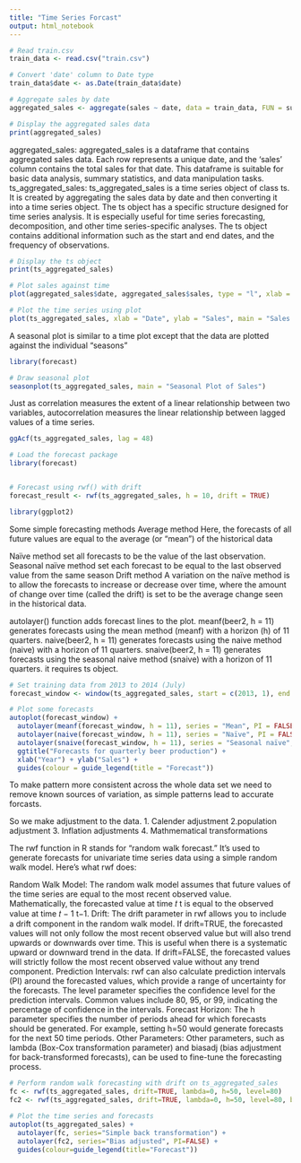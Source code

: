 ```yaml
---
title: "Time Series Forcast"
output: html_notebook
---
```


```r
# Read train.csv
train_data <- read.csv("train.csv")

# Convert 'date' column to Date type
train_data$date <- as.Date(train_data$date)

# Aggregate sales by date
aggregated_sales <- aggregate(sales ~ date, data = train_data, FUN = sum)

# Display the aggregated sales data
print(aggregated_sales)

```

aggregated_sales:
aggregated_sales is a dataframe that contains aggregated sales data. Each row represents a unique date, and the 'sales' column contains the total sales for that date.
This dataframe is suitable for basic data analysis, summary statistics, and data manipulation tasks.
ts_aggregated_sales:
ts_aggregated_sales is a time series object of class ts. It is created by aggregating the sales data by date and then converting it into a time series object.
The ts object has a specific structure designed for time series analysis. It is especially useful for time series forecasting, decomposition, and other time series-specific analyses.
The ts object contains additional information such as the start and end dates, and the frequency of observations.

```r




# Display the ts object
print(ts_aggregated_sales)

```



```r
# Plot sales against time
plot(aggregated_sales$date, aggregated_sales$sales, type = "l", xlab = "Date", ylab = "Sales", main = "Sales Over Time")

```


```r
# Plot the time series using plot
plot(ts_aggregated_sales, xlab = "Date", ylab = "Sales", main = "Sales Over Time")

```

A seasonal plot is similar to a time plot except that the data are plotted against the individual “seasons”


```r
library(forecast)

# Draw seasonal plot
seasonplot(ts_aggregated_sales, main = "Seasonal Plot of Sales")

```

Just as correlation measures the extent of a linear relationship between two variables, autocorrelation measures the linear relationship between lagged values of a time series.

```r

ggAcf(ts_aggregated_sales, lag = 48)
```




```r
# Load the forecast package
library(forecast)


# Forecast using rwf() with drift
forecast_result <- rwf(ts_aggregated_sales, h = 10, drift = TRUE)

```


```r
library(ggplot2)
```
Some simple forecasting methods
Average method
Here, the forecasts of all future values are equal to the average (or “mean”) of the historical data

Naïve method
 set all forecasts to be the value of the last observation.
Seasonal naïve method
set each forecast to be equal to the last observed value from the same season
Drift method
A variation on the naïve method is to allow the forecasts to increase or decrease over time, where the amount of change over time (called the drift) is set to be the average change seen in the historical data.


autolayer() function adds forecast lines to the plot.
meanf(beer2, h = 11) generates forecasts using the mean method (meanf) with a horizon (h) of 11 quarters.
naive(beer2, h = 11) generates forecasts using the naive method (naive) with a horizon of 11 quarters.
snaive(beer2, h = 11) generates forecasts using the seasonal naive method (snaive) with a horizon of 11 quarters. it requires ts object.



```r
# Set training data from 2013 to 2014 (July)
forecast_window <- window(ts_aggregated_sales, start = c(2013, 1), end = c(2014, 7))

# Plot some forecasts
autoplot(forecast_window) +
  autolayer(meanf(forecast_window, h = 11), series = "Mean", PI = FALSE) +
  autolayer(naive(forecast_window, h = 11), series = "Naïve", PI = FALSE) +
  autolayer(snaive(forecast_window, h = 11), series = "Seasonal naïve", PI = FALSE) +
  ggtitle("Forecasts for quarterly beer production") +
  xlab("Year") + ylab("Sales") +
  guides(colour = guide_legend(title = "Forecast"))

```




To make pattern more consistent across the whole data set we need to remove known sources of variation, as simple patterns lead to accurate forcasts.

So we make adjustment to the data.
1. Calender adjustment
2.population adjustment
3. Inflation adjustments
4. Mathmematical transformations


The rwf function in R stands for "random walk forecast." It's used to generate forecasts for univariate time series data using a simple random walk model. Here's what rwf does:

Random Walk Model:
The random walk model assumes that future values of the time series are equal to the most recent observed value.
Mathematically, the forecasted value at time 
𝑡
t is equal to the observed value at time 
𝑡
−
1
t−1.
Drift:
The drift parameter in rwf allows you to include a drift component in the random walk model.
If drift=TRUE, the forecasted values will not only follow the most recent observed value but will also trend upwards or downwards over time. This is useful when there is a systematic upward or downward trend in the data.
If drift=FALSE, the forecasted values will strictly follow the most recent observed value without any trend component.
Prediction Intervals:
rwf can also calculate prediction intervals (PI) around the forecasted values, which provide a range of uncertainty for the forecasts.
The level parameter specifies the confidence level for the prediction intervals. Common values include 80, 95, or 99, indicating the percentage of confidence in the intervals.
Forecast Horizon:
The h parameter specifies the number of periods ahead for which forecasts should be generated.
For example, setting h=50 would generate forecasts for the next 50 time periods.
Other Parameters:
Other parameters, such as lambda (Box-Cox transformation parameter) and biasadj (bias adjustment for back-transformed forecasts), can be used to fine-tune the forecasting process.

```r
# Perform random walk forecasting with drift on ts_aggregated_sales
fc <- rwf(ts_aggregated_sales, drift=TRUE, lambda=0, h=50, level=80)
fc2 <- rwf(ts_aggregated_sales, drift=TRUE, lambda=0, h=50, level=80, biasadj=TRUE)

# Plot the time series and forecasts
autoplot(ts_aggregated_sales) +
  autolayer(fc, series="Simple back transformation") +
  autolayer(fc2, series="Bias adjusted", PI=FALSE) +
  guides(colour=guide_legend(title="Forecast"))

```

